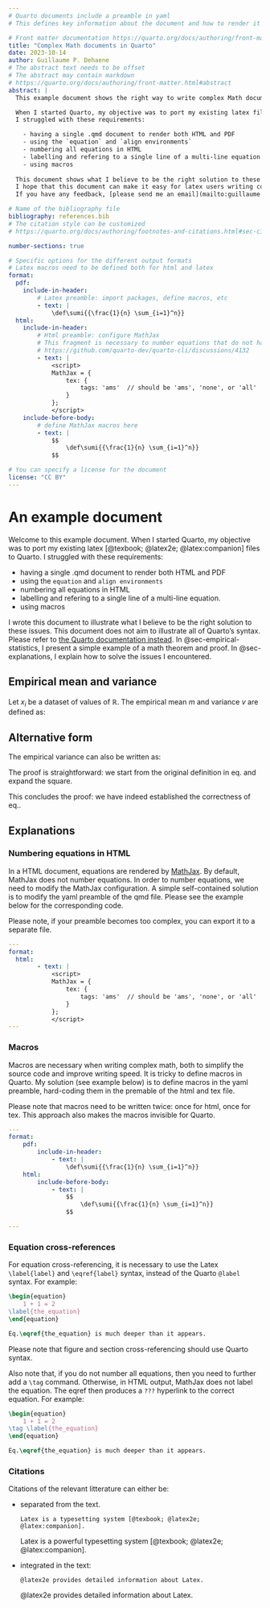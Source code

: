 ```yaml
---
# Quarto documents include a preamble in yaml
# This defines key information about the document and how to render it

# Front matter documentation https://quarto.org/docs/authoring/front-matter.html
title: "Complex Math documents in Quarto"
date: 2023-10-14
author: Guillaume P. Dehaene
# The abstract text needs to be offset
# The abstract may contain markdown
# https://quarto.org/docs/authoring/front-matter.html#abstract
abstract: |
  This example document shows the right way to write complex Math documents in Quarto.

  When I started Quarto, my objective was to port my existing latex files to Quarto.
  I struggled with these requirements:

    - having a single .qmd document to render both HTML and PDF
    - using the `equation` and `align environments`
    - numbering all equations in HTML
    - labelling and refering to a single line of a multi-line equation.
    - using macros
  
  This document shows what I believe to be the right solution to these requirements.
  I hope that this document can make it easy for latex users writing complex math to transition to latex.
  If you have any feedback, [please send me an email](mailto:guillaume.dehaene+quarto@gmail.com?subject=[Quarto user feedback]Quarto template feedback)

# Name of the bibliography file
bibliography: references.bib
# The citation style can be customized
# https://quarto.org/docs/authoring/footnotes-and-citations.html#sec-citations-style

number-sections: true

# Specific options for the different output formats
# Latex macros need to be defined both for html and latex
format:
  pdf:
    include-in-header:
        # Latex preamble: import packages, define macros, etc
        - text: |
            \def\sumi{{\frac{1}{n} \sum_{i=1}^n}}
  html:
    include-in-header:
        # Html preamble: configure MathJax
        # This fragment is necessary to number equations that do not have a label
        # https://github.com/quarto-dev/quarto-cli/discussions/4132
        - text: |
            <script>
            MathJax = {
                tex: {
                    tags: 'ams'  // should be 'ams', 'none', or 'all'
                }
            };
            </script>
    include-before-body:
        # define MathJax macros here
        - text: |
            $$
                \def\sumi{{\frac{1}{n} \sum_{i=1}^n}}
            $$

# You can specify a license for the document
license: "CC BY"
---
```


# An example document

Welcome to this example document.
When I started Quarto, my objective was to port my existing latex [@texbook; @latex2e; @latex:companion] files to Quarto.
  I struggled with these requirements:

  - having a single .qmd document to render both HTML and PDF
  - using the `equation` and `align environments`
  - numbering all equations in HTML
  - labelling and refering to a single line of a multi-line equation.
  - using macros

I wrote this document to illustrate what I believe to be the right solution to these issues.
This document does not aim to illustrate all of Quarto's syntax.
Please refer to [the Quarto documentation instead](https://quarto.org/docs/guide/).
In @sec-empirical-statistics, I present a simple example of a math theorem and proof.
In @sec-explanations, I explain how to solve the issues I encountered.

## Empirical mean and variance {#sec-empirical-statistics}


Let $x_i$ be a dataset of values of $\mathbb{R}$. The empirical mean $m$ and variance $v$ are defined as:

\begin{align}
m   &= \sumi x_i \\
v   &= \sumi (x_i - m)^2    \label{def-empirical-variance}
\end{align}

::: {#thm-label}

## Alternative form

The empirical variance can also be written as:

\begin{equation}
\label{eq:a}
v = (\sumi x_i^2) - m^2
\end{equation}

:::

::: {.proof}
The proof is straightforward: we start from the original definition in eq.\eqref{def-empirical-variance} and expand the square.

\begin{align}
v   &= \sumi (x_i - m)^2 \\
    &= \sumi (x_i^2 - 2 x_i m + m^2) \\
    &= (\sumi x_i^2) - 2 (\sumi x_i) m + (\sumi 1) m^2 \\
    &= (\sumi x_i^2) - 2 m m + 1 m^2 \\
    &= (\sumi x_i^2) - m^2
\end{align}

This concludes the proof: we have indeed established the correctness of eq.\eqref{eq:a}.
:::

## Explanations {#sec-explanations}

### Numbering equations in HTML

In a HTML document, equations are rendered by [MathJax](https://www.mathjax.org/).
By default, MathJax does not number equations.
In order to number equations, we need to modify the MathJax configuration.
A simple self-contained solution is to modify the yaml preamble of the qmd file. Please see the example below for the corresponding code.

Please note, if your preamble becomes too complex, you can export it to a separate file.

```yaml
---
format:
  html:
        - text: |
            <script>
            MathJax = {
                tex: {
                    tags: 'ams'  // should be 'ams', 'none', or 'all'
                }
            };
            </script>
---
```

### Macros

Macros are necessary when writing complex math, both to simplify the source code and improve writing speed.
It is tricky to define macros in Quarto.
My solution (see example below) is to define macros in the yaml preamble, hard-coding them in the premable of the html and tex file.

Please note that macros need to be written twice: once for html, once for tex.
This approach also makes the macros invisible for Quarto.

```yaml
---
format:
    pdf:
        include-in-header:
            - text: |
                \def\sumi{{\frac{1}{n} \sum_{i=1}^n}}
    html:
        include-before-body:
            - text: |
                $$
                    \def\sumi{{\frac{1}{n} \sum_{i=1}^n}}
                $$

---
```

### Equation cross-references

For equation cross-referencing, it is necessary to use the Latex `\label{label}` and `\eqref{label}` syntax,
instead of the Quarto `@label` syntax. For example:

```latex
\begin{equation}
    1 + 1 = 2
\label{the_equation}
\end{equation}

Eq.\eqref{the_equation} is much deeper than it appears.
```

Please note that figure and section cross-referencing should use Quarto syntax.

Also note that, if you do not number all equations, then you need to further add a `\tag` command.
Otherwise, in HTML output, MathJax does not label the equation. The eqref then produces a `???` hyperlink to the correct equation.
For example:

```latex
\begin{equation}
    1 + 1 = 2
\tag \label{the_equation}
\end{equation}

Eq.\eqref{the_equation} is much deeper than it appears.
```

### Citations

Citations of the relevant litterature can either be:

- separated from the text.

    ```
    Latex is a typesetting system [@texbook; @latex2e; @latex:companion].
    ```
    
    Latex is a powerful typesetting system [@texbook; @latex2e; @latex:companion].

- integrated in the text:

    ```
    @latex2e provides detailed information about Latex.
    ```

    @latex2e provides detailed information about Latex.